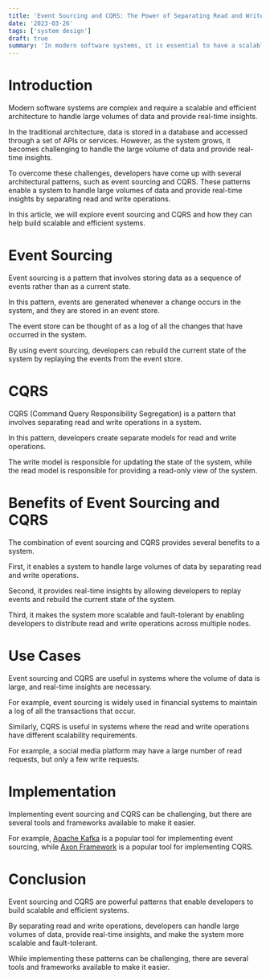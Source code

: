 ```yaml
---
title: 'Event Sourcing and CQRS: The Power of Separating Read and Write Operations'
date: '2023-03-26'
tags: ['system design']
draft: true
summary: 'In modern software systems, it is essential to have a scalable and efficient architecture that can handle large volumes of data and provide real-time insights. Event sourcing and CQRS are two popular patterns that enable such an architecture by separating read and write operations. This article will explore the benefits and use cases of event sourcing and CQRS, as well as provide examples of how they can be implemented.'
---
```


# Introduction

Modern software systems are complex and require a scalable and efficient architecture to handle large volumes of data and provide real-time insights.

In the traditional architecture, data is stored in a database and accessed through a set of APIs or services. However, as the system grows, it becomes challenging to handle the large volume of data and provide real-time insights.

To overcome these challenges, developers have come up with several architectural patterns, such as event sourcing and CQRS. These patterns enable a system to handle large volumes of data and provide real-time insights by separating read and write operations.

In this article, we will explore event sourcing and CQRS and how they can help build scalable and efficient systems.

# Event Sourcing

Event sourcing is a pattern that involves storing data as a sequence of events rather than as a current state.

In this pattern, events are generated whenever a change occurs in the system, and they are stored in an event store.

The event store can be thought of as a log of all the changes that have occurred in the system.

By using event sourcing, developers can rebuild the current state of the system by replaying the events from the event store.

# CQRS

CQRS (Command Query Responsibility Segregation) is a pattern that involves separating read and write operations in a system.

In this pattern, developers create separate models for read and write operations.

The write model is responsible for updating the state of the system, while the read model is responsible for providing a read-only view of the system.

# Benefits of Event Sourcing and CQRS

The combination of event sourcing and CQRS provides several benefits to a system.

First, it enables a system to handle large volumes of data by separating read and write operations.

Second, it provides real-time insights by allowing developers to replay events and rebuild the current state of the system.

Third, it makes the system more scalable and fault-tolerant by enabling developers to distribute read and write operations across multiple nodes.

# Use Cases

Event sourcing and CQRS are useful in systems where the volume of data is large, and real-time insights are necessary.

For example, event sourcing is widely used in financial systems to maintain a log of all the transactions that occur.

Similarly, CQRS is useful in systems where the read and write operations have different scalability requirements.

For example, a social media platform may have a large number of read requests, but only a few write requests.

# Implementation

Implementing event sourcing and CQRS can be challenging, but there are several tools and frameworks available to make it easier.

For example, [Apache Kafka](https://kafka.apache.org/) is a popular tool for implementing event sourcing, while [Axon Framework](https://www.axoniq.io/) is a popular tool for implementing CQRS.

# Conclusion

Event sourcing and CQRS are powerful patterns that enable developers to build scalable and efficient systems.

By separating read and write operations, developers can handle large volumes of data, provide real-time insights, and make the system more scalable and fault-tolerant.

While implementing these patterns can be challenging, there are several tools and frameworks available to make it easier.
